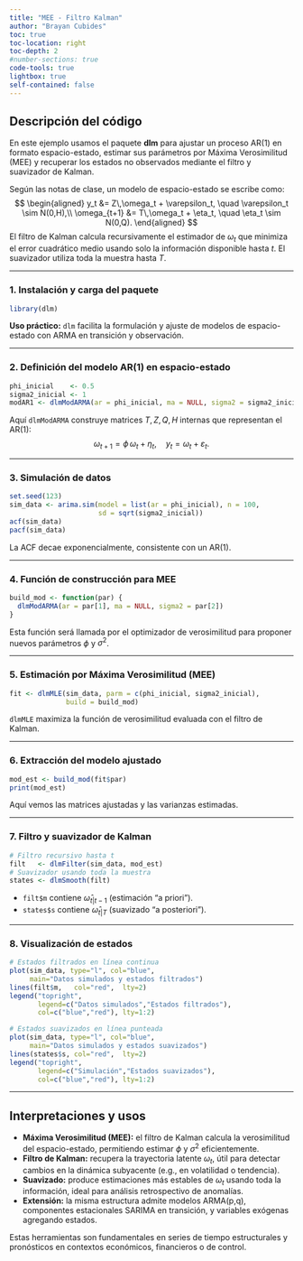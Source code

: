 ```yaml
---
title: "MEE - Filtro Kalman"
author: "Brayan Cubides"
toc: true
toc-location: right
toc-depth: 2
#number-sections: true
code-tools: true
lightbox: true
self-contained: false 
---
```


## Descripción del código

En este ejemplo usamos el paquete **dlm** para ajustar un proceso AR(1) en formato espacio-estado, estimar sus parámetros por Máxima Verosimilitud (MEE) y recuperar los estados no observados mediante el filtro y suavizador de Kalman.

Según las notas de clase, un modelo de espacio-estado se escribe como:\
$$
\begin{aligned}
y_t &= Z\,\omega_t + \varepsilon_t, \quad \varepsilon_t \sim N(0,H),\\
\omega_{t+1} &= T\,\omega_t + \eta_t, \quad \eta_t \sim N(0,Q).
\end{aligned}
$$ El filtro de Kalman calcula recursivamente el estimador de $\omega_t$ que minimiza el error cuadrático medio usando solo la información disponible hasta $t$. El suavizador utiliza toda la muestra hasta $T$.

------------------------------------------------------------------------

### 1. Instalación y carga del paquete

```r
library(dlm)
```

**Uso práctico:** `dlm` facilita la formulación y ajuste de modelos de espacio-estado con ARMA en transición y observación.

------------------------------------------------------------------------

### 2. Definición del modelo AR(1) en espacio-estado

```r
phi_inicial    <- 0.5
sigma2_inicial <- 1
modAR1 <- dlmModARMA(ar = phi_inicial, ma = NULL, sigma2 = sigma2_inicial)
```

Aquí `dlmModARMA` construye matrices $T,\,Z,\,Q,\,H$ internas que representan el AR(1): $$
\omega_{t+1} = \phi\,\omega_t + \eta_t,\quad y_t = \omega_t + \varepsilon_t.
$$

------------------------------------------------------------------------

### 3. Simulación de datos

```r
set.seed(123)
sim_data <- arima.sim(model = list(ar = phi_inicial), n = 100,
                      sd = sqrt(sigma2_inicial))
acf(sim_data)
pacf(sim_data)
```

La ACF decae exponencialmente, consistente con un AR(1).

------------------------------------------------------------------------

### 4. Función de construcción para MEE

```r
build_mod <- function(par) {
  dlmModARMA(ar = par[1], ma = NULL, sigma2 = par[2])
}
```

Esta función será llamada por el optimizador de verosimilitud para proponer nuevos parámetros $\phi$ y $\sigma^2$.

------------------------------------------------------------------------

### 5. Estimación por Máxima Verosimilitud (MEE)

```r
fit <- dlmMLE(sim_data, parm = c(phi_inicial, sigma2_inicial),
              build = build_mod)
```

`dlmMLE` maximiza la función de verosimilitud evaluada con el filtro de Kalman.

------------------------------------------------------------------------

### 6. Extracción del modelo ajustado

```r
mod_est <- build_mod(fit$par)
print(mod_est)
```

Aquí vemos las matrices ajustadas y las varianzas estimadas.

------------------------------------------------------------------------

### 7. Filtro y suavizador de Kalman

```r
# Filtro recursivo hasta t
filt   <- dlmFilter(sim_data, mod_est)
# Suavizador usando toda la muestra
states <- dlmSmooth(filt)
```

-   `filt$m` contiene $\hat\omega_{t|t-1}$ (estimación “a priori”).\
-   `states$s` contiene $\hat\omega_{t|T}$ (suavizado “a posteriori”).

------------------------------------------------------------------------

### 8. Visualización de estados

```r
# Estados filtrados en línea continua
plot(sim_data, type="l", col="blue",
     main="Datos simulados y estados filtrados")
lines(filt$m,   col="red",  lty=2)
legend("topright",
       legend=c("Datos simulados","Estados filtrados"),
       col=c("blue","red"), lty=1:2)

# Estados suavizados en línea punteada
plot(sim_data, type="l", col="blue",
     main="Datos simulados y estados suavizados")
lines(states$s, col="red",  lty=2)
legend("topright",
       legend=c("Simulación","Estados suavizados"),
       col=c("blue","red"), lty=1:2)
```

------------------------------------------------------------------------

## Interpretaciones y usos

-   **Máxima Verosimilitud (MEE):** el filtro de Kalman calcula la verosimilitud del espacio-estado, permitiendo estimar $\phi$ y $\sigma^2$ eficientemente.\
-   **Filtro de Kalman:** recupera la trayectoria latente $\omega_t$, útil para detectar cambios en la dinámica subyacente (e.g., en volatilidad o tendencia).\
-   **Suavizado:** produce estimaciones más estables de $\omega_t$ usando toda la información, ideal para análisis retrospectivo de anomalías.\
-   **Extensión:** la misma estructura admite modelos ARMA(p,q), componentes estacionales SARIMA en transición, y variables exógenas agregando estados.

Estas herramientas son fundamentales en series de tiempo estructurales y pronósticos en contextos económicos, financieros o de control.
